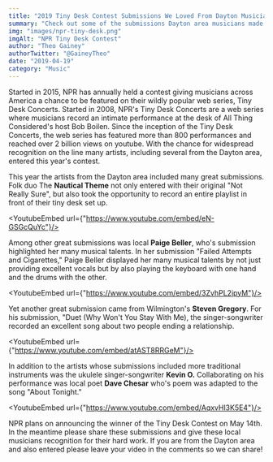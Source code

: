 ```yaml
---
title: "2019 Tiny Desk Contest Submissions We Loved From Dayton Musicians"
summary: "Check out some of the submissions Dayton area musicians made to the 2019 NPR Tiny Desk Contest"
img: "images/npr-tiny-desk.png"
imgAlt: "NPR Tiny Desk Contest"
author: "Theo Gainey"
authorTwitter: "@GaineyTheo"
date: "2019-04-19"
category: "Music"
---
```


Started in 2015, NPR has annually held a contest giving musicians across America a chance to be featured on their wildly popular web series, Tiny Desk Concerts. Started in 2008, NPR's Tiny Desk Concerts are a web series where musicians record an intimate performance at the desk of All Thing Considered's host Bob Boilen. Since the inception of the Tiny Desk Concerts, the web series has featured more than 800 performances and reached over 2 billion views on youtube. With the chance for widespread recognition on the line many artists, including several from the Dayton area, entered this year's contest.

This year the artists from the Dayton area included many great submissions. Folk duo The **Nautical Theme** not only entered with their original "Not Really Sure", but also took the opportunity to record an entire playlist in front of their tiny desk set up.

<YoutubeEmbed url={"https://www.youtube.com/embed/eN-GSGcQuYc"}/>

Among other great submissions was local **Paige Beller**, who's submission highlighted her many musical talents. In her submission "Failed Attempts and Cigarettes," Paige Beller displayed her many musical talents by not just providing excellent vocals but by also playing the keyboard with one hand and the drums with the other.

<YoutubeEmbed url={"https://www.youtube.com/embed/3ZvhPL2jpyM"}/>

Yet another great submission came from Wilmington's **Steven Gregory**. For his submission, "Duet (Why Won't You Stay With Me), the singer-songwriter recorded an excellent song about two people ending a relationship.

<YoutubeEmbed url={"https://www.youtube.com/embed/atAST8RRGeM"}/>

In addition to the artists whose submissions included more traditional instruments was the ukulele singer-songwriter **Kevin O.** Collaborating on his performance was local poet **Dave Chesar** who's poem was adapted to the song "About Tonight."

<YoutubeEmbed url={"https://www.youtube.com/embed/AqxvHl3K5E4"}/>

NPR plans on announcing the winner of the Tiny Desk Contest on May 14th. In the meantime please share these submissions and give these local musicians recognition for their hard work. If you are from the Dayton area and also entered please leave your video in the comments so we can share!
